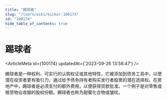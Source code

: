 ```yaml
---
title: "踢球者"
slug: "/learn/wiki/kicker-100174"
id: "100174"
hide_table_of_contents: true
---
```



# 踢球者

<ArticleMeta id={100174} updatedAt={'2023-09-26 13:58:47'} />
<div className='border-solid border-b border-t-0 my-4 border-[var(--ifm-color-gray-300)]' />

踢球者是一种权利、可实行的认购权证或其他特性，它被添加到债务工具中，以使潜在投资者更有吸引力，通过给予债务持有者购买发行者股票的潜在选择权。在房地产中，踢球者是必须支付的额外费用，以便获得贷款批准。一个例子是对零售或租赁物业收据的股权份额。踢球者也称为甜蜜化合物或皱纹。
